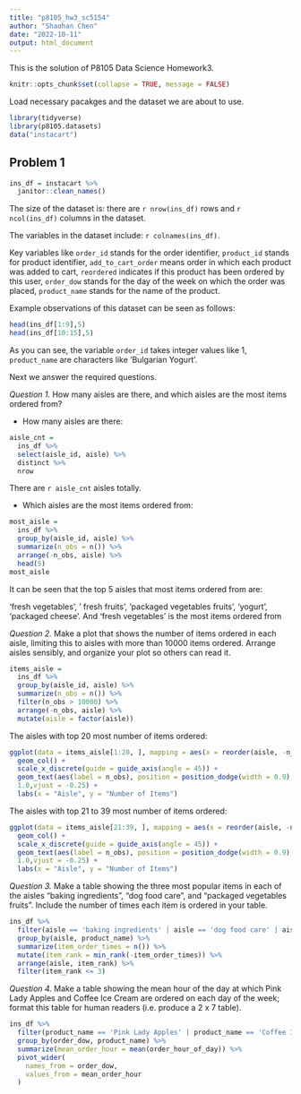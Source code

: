 ```yaml
---
title: "p8105_hw3_sc5154"
author: "Shaohan Chen"
date: "2022-10-11"
output: html_document
---
```


This is the solution of P8105 Data Science Homework3.

```r
knitr::opts_chunk$set(collapse = TRUE, message = FALSE)
```

Load necessary pacakges and the dataset we are about to use.

```r
library(tidyverse)
library(p8105.datasets)
data("instacart")
```


## Problem 1
```r
ins_df = instacart %>%
  janitor::clean_names()
```

The size of the dataset is: there are `r nrow(ins_df)` rows and `r ncol(ins_df)` columns in the dataset.

The variables in the dataset include: `r colnames(ins_df)`.

Key variables like `order_id` stands for the order identifier, `product_id` stands for product identifier, `add_to_cart_order` means order in which each product was added to cart, `reordered` indicates if this product has been ordered by this user, `order_dow` stands for the day of the week on which the order was placed, `product_name` stands for the name of the product.

Example observations of this dataset can be seen as follows:

```r
head(ins_df[1:9],5)
head(ins_df[10:15],5)
```

As you can see, the variable `order_id` takes integer values like 1, `product_name` are characters like 'Bulgarian Yogurt'.

Next we answer the required questions.

*Question 1.* How many aisles are there, and which aisles are the most items ordered from?

* How many aisles are there:
```r
aisle_cnt = 
  ins_df %>% 
  select(aisle_id, aisle) %>% 
  distinct %>%
  nrow
```
There are `r aisle_cnt` aisles totally.

* Which aisles are the most items ordered from:
```r
most_aisle = 
  ins_df %>%
  group_by(aisle_id, aisle) %>%
  summarize(n_obs = n()) %>%
  arrange(-n_obs, aisle) %>%
  head(5)
most_aisle
```
It can be seen that the top 5 aisles that most items ordered from are:

'fresh vegetables', '	fresh fruits', 'packaged vegetables fruits', 'yogurt', 'packaged cheese'. And 'fresh vegetables' is the most items ordered from 

*Question 2.* Make a plot that shows the number of items ordered in each aisle, limiting this to aisles with more than 10000 items ordered. Arrange aisles sensibly, and organize your plot so others can read it.

```r
items_aisle = 
  ins_df %>%
  group_by(aisle_id, aisle) %>%
  summarize(n_obs = n()) %>%
  filter(n_obs > 10000) %>%
  arrange(-n_obs, aisle) %>%
  mutate(aisle = factor(aisle))
```

The aisles with top 20 most number of items ordered:
```r
ggplot(data = items_aisle[1:20, ], mapping = aes(x = reorder(aisle, -n_obs), y = n_obs)) +
  geom_col() +
  scale_x_discrete(guide = guide_axis(angle = 45)) +
  geom_text(aes(label = n_obs), position = position_dodge(width = 0.9),size =      
  1.0,vjust = -0.25) + 
  labs(x = "Aisle", y = "Number of Items") 
```

The aisles with top 21 to 39 most number of items ordered:
```r
ggplot(data = items_aisle[21:39, ], mapping = aes(x = reorder(aisle, -n_obs), y = n_obs)) +
  geom_col() +
  scale_x_discrete(guide = guide_axis(angle = 45)) +
  geom_text(aes(label = n_obs), position = position_dodge(width = 0.9),size =      
  1.0,vjust = -0.25) + 
  labs(x = "Aisle", y = "Number of Items") 
```

*Question 3.* Make a table showing the three most popular items in each of the aisles “baking ingredients”, “dog food care”, and “packaged vegetables fruits”. Include the number of times each item is ordered in your table.

```r
ins_df %>%
  filter(aisle == 'baking ingredients' | aisle == 'dog food care' | aisle == 'packaged vegetables fruits') %>%
  group_by(aisle, product_name) %>%
  summarize(item_order_times = n()) %>%
  mutate(item_rank = min_rank(-item_order_times)) %>%
  arrange(aisle, item_rank) %>%
  filter(item_rank <= 3)
```

*Question 4.* Make a table showing the mean hour of the day at which Pink Lady Apples and Coffee Ice Cream are ordered on each day of the week; format this table for human readers (i.e. produce a 2 x 7 table).

```r
ins_df %>%
  filter(product_name == 'Pink Lady Apples' | product_name == 'Coffee Ice Cream') %>%
  group_by(order_dow, product_name) %>%
  summarize(mean_order_hour = mean(order_hour_of_day)) %>%
  pivot_wider(
    names_from = order_dow,
    values_from = mean_order_hour
  )
```


